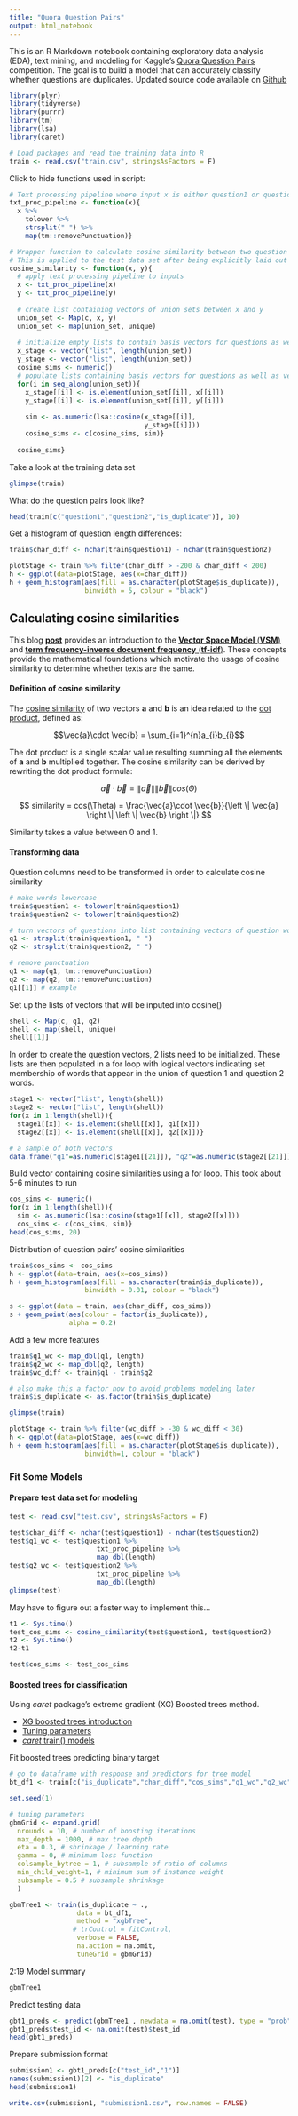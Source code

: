 ```yaml
---
title: "Quora Question Pairs"
output: html_notebook
---
```


This is an R Markdown notebook containing exploratory data analysis (EDA), text mining, and modeling for Kaggle's [Quora Question Pairs](https://www.kaggle.com/c/quora-question-pairs) competition. The goal is to build a model that can accurately classify whether  questions are duplicates. Updated source code available on [Github](https://github.com/rampje/Kaggle-Quora-Question-Pairs/blob/master/exploration.Rmd)

```r
library(plyr)
library(tidyverse)
library(purrr)
library(tm)
library(lsa)
library(caret)
```

```r
# Load packages and read the training data into R
train <- read.csv("train.csv", stringsAsFactors = F)
```

Click to hide functions used in script:

```r
# Text processing pipeline where input x is either question1 or question2
txt_proc_pipeline <- function(x){
  x %>% 
    tolower %>% 
    strsplit(" ") %>%
    map(tm::removePunctuation)}

# Wrapper function to calculate cosine similarity between two question columns
# This is applied to the test data set after being explicitly laid out for the training data set
cosine_similarity <- function(x, y){
  # apply text processing pipeline to inputs
  x <- txt_proc_pipeline(x)
  y <- txt_proc_pipeline(y)
  
  # create list containing vectors of union sets between x and y
  union_set <- Map(c, x, y)
  union_set <- map(union_set, unique)
  
  # initialize empty lists to contain basis vectors for questions as well as vector of cosine similarities
  x_stage <- vector("list", length(union_set))
  y_stage <- vector("list", length(union_set))
  cosine_sims <- numeric()
  # populate lists containing basis vectors for questions as well as vector of cosine similarities
  for(i in seq_along(union_set)){
    x_stage[[i]] <- is.element(union_set[[i]], x[[i]])
    y_stage[[i]] <- is.element(union_set[[i]], y[[i]])
    
    sim <- as.numeric(lsa::cosine(x_stage[[i]],
                                  y_stage[[i]]))
    cosine_sims <- c(cosine_sims, sim)}
  
  cosine_sims}
```

Take a look at the training data set
```r
glimpse(train)
```

What do the question pairs look like?
```r
head(train[c("question1","question2","is_duplicate")], 10)
```

Get a histogram of question length differences:
```r
train$char_diff <- nchar(train$question1) - nchar(train$question2)
```

```r
plotStage <- train %>% filter(char_diff > -200 & char_diff < 200)
h <- ggplot(data=plotStage, aes(x=char_diff))
h + geom_histogram(aes(fill = as.character(plotStage$is_duplicate)),
                   binwidth = 5, colour = "black")
```
  


## Calculating cosine similarities   

This blog [**post**](http://blog.christianperone.com/2011/09/machine-learning-text-feature-extraction-tf-idf-part-i/) provides an introduction to the [**Vector Space Model** (**VSM**)](https://en.wikipedia.org/wiki/Vector_space_model) and [**term frequency-inverse document frequency** (**tf-idf**)](https://en.wikipedia.org/wiki/Tf%E2%80%93idf). These concepts provide the mathematical foundations which motivate the usage of cosine similarity to determine whether texts are the same.

#### Definition of cosine similarity  

The [cosine similarity](http://blog.christianperone.com/2013/09/machine-learning-cosine-similarity-for-vector-space-models-part-iii/) of two vectors **a** and **b** is an idea related to the [dot product](https://en.wikipedia.org/wiki/Dot_product), defined as:

$$\vec{a}\cdot \vec{b} = \sum_{i=1}^{n}a_{i}b_{i}$$

The dot product is a single scalar value resulting summing all the elements of **a** and **b** multiplied together. The cosine similarity can be derived by rewriting the dot product formula:

$$\vec{a}\cdot \vec{b} = \left \| \vec{a} \right \|  \left \| \vec{b} \right \| cos(\Theta)$$

$$ similarity = cos(\Theta) = \frac{\vec{a}\cdot \vec{b}}{\left \| \vec{a} \right \|  \left \| \vec{b} \right \|} $$

Similarity takes a value between 0 and 1.


#### Transforming data
Question columns need to be transformed in order to calculate cosine similarity
```r
# make words lowercase
train$question1 <- tolower(train$question1)
train$question2 <- tolower(train$question2)

# turn vectors of questions into list containing vectors of question words
q1 <- strsplit(train$question1, " ")
q2 <- strsplit(train$question2, " ")

# remove punctuation
q1 <- map(q1, tm::removePunctuation)
q2 <- map(q2, tm::removePunctuation)
q1[[1]] # example
```

Set up the lists of vectors that will be inputed into cosine()

```r
shell <- Map(c, q1, q2)
shell <- map(shell, unique)
shell[[1]]
```

In order to create the question vectors, 2 lists need to be initialized. These lists are then populated in a for loop with logical vectors indicating set membership of words that appear in the union of question 1 and question 2 words.
```r
stage1 <- vector("list", length(shell))
stage2 <- vector("list", length(shell))
for(x in 1:length(shell)){
  stage1[[x]] <- is.element(shell[[x]], q1[[x]])
  stage2[[x]] <- is.element(shell[[x]], q2[[x]])}

# a sample of both vectors
data.frame("q1"=as.numeric(stage1[[21]]), "q2"=as.numeric(stage2[[21]]), "word"=shell[[21]])
```

Build vector containing cosine similarities using a for loop. This took about 5-6 minutes to run

```r
cos_sims <- numeric()
for(x in 1:length(shell)){
  sim <- as.numeric(lsa::cosine(stage1[[x]], stage2[[x]]))
  cos_sims <- c(cos_sims, sim)}
head(cos_sims, 20)
```

Distribution of question pairs' cosine similarities 
```r
train$cos_sims <- cos_sims
h <- ggplot(data=train, aes(x=cos_sims))
h + geom_histogram(aes(fill = as.character(train$is_duplicate)),
                   binwidth = 0.01, colour = "black")
```


```r
s <- ggplot(data = train, aes(char_diff, cos_sims))
s + geom_point(aes(colour = factor(is_duplicate)),
               alpha = 0.2)
```

Add a few more features 

```r
train$q1_wc <- map_dbl(q1, length)
train$q2_wc <- map_dbl(q2, length)
train$wc_diff <- train$q1 - train$q2

# also make this a factor now to avoid problems modeling later
train$is_duplicate <- as.factor(train$is_duplicate)

glimpse(train)
```

```r
plotStage <- train %>% filter(wc_diff > -30 & wc_diff < 30)
h <- ggplot(data=plotStage, aes(x=wc_diff))
h + geom_histogram(aes(fill = as.character(plotStage$is_duplicate)),
                   binwidth=1, colour = "black")
```


### Fit Some Models

#### Prepare test data set for modeling
```r
test <- read.csv("test.csv", stringsAsFactors = F)

test$char_diff <- nchar(test$question1) - nchar(test$question2)
test$q1_wc <- test$question1 %>% 
                      txt_proc_pipeline %>%
                      map_dbl(length)
test$q2_wc <- test$question2 %>% 
                      txt_proc_pipeline %>%
                      map_dbl(length)
glimpse(test)
```

May have to figure out a faster way to implement this...

```r
t1 <- Sys.time()
test_cos_sims <- cosine_similarity(test$question1, test$question2)
t2 <- Sys.time()
t2-t1
```

```r
test$cos_sims <- test_cos_sims
```


#### Boosted trees for classification
Using *caret* package's extreme gradient (XG) Boosted trees method. 

  + [XG boosted trees introduction](http://xgboost.readthedocs.io/en/latest/model.html)
  + [Tuning parameters](http://xgboost.readthedocs.io/en/latest//parameter.html)
  + [*caret* train() models](https://topepo.github.io/caret/train-models-by-tag.html)

Fit boosted trees predicting binary target
```r
# go to dataframe with response and predictors for tree model
bt_df1 <- train[c("is_duplicate","char_diff","cos_sims","q1_wc","q2_wc")]

set.seed(1) 

# tuning parameters
gbmGrid <- expand.grid(
  nrounds = 10, # number of boosting iterations
  max_depth = 1000, # max tree depth 
  eta = 0.3, # shrinkage / learning rate
  gamma = 0, # minimum loss function
  colsample_bytree = 1, # subsample of ratio of columns
  min_child_weight=1, # minimum sum of instance weight
  subsample = 0.5 # subsample shrinkage
  )

gbmTree1 <- train(is_duplicate ~ ., 
                 data = bt_df1,
                 method = "xgbTree",
                # trControl = fitControl,
                 verbose = FALSE,
                 na.action = na.omit,
                 tuneGrid = gbmGrid)
```
2:19
Model summary
```r
gbmTree1
```

Predict testing data
```r
gbt1_preds <- predict(gbmTree1 , newdata = na.omit(test), type = "prob")
gbt1_preds$test_id <- na.omit(test)$test_id
head(gbt1_preds)
```

Prepare submission format

```r
submission1 <- gbt1_preds[c("test_id","1")]
names(submission1)[2] <- "is_duplicate"
head(submission1)
```

```r
write.csv(submission1, "submission1.csv", row.names = FALSE)
```

